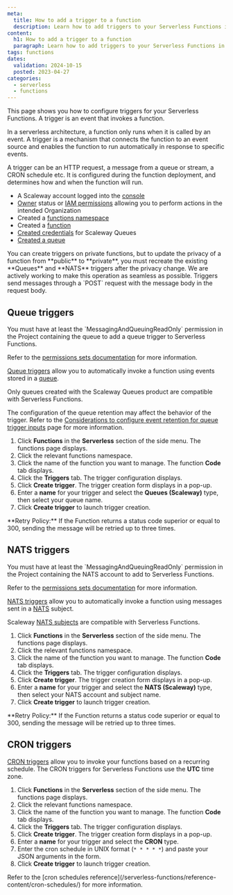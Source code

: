 ```yaml
---
meta:
  title: How to add a trigger to a function
  description: Learn how to add triggers to your Serverless Functions in Scaleway.
content:
  h1: How to add a trigger to a function
  paragraph: Learn how to add triggers to your Serverless Functions in Scaleway.
tags: functions
dates:
  validation: 2024-10-15
  posted: 2023-04-27
categories:
  - serverless
  - functions
---
```


This page shows you how to configure triggers for your Serverless Functions. A trigger is an event that invokes a function.

In a serverless architecture, a function only runs when it is called by an event. A trigger is a mechanism that connects the function to an event source and enables the function to run automatically in response to specific events.

A trigger can be an HTTP request, a message from a queue or stream, a CRON schedule etc. It is configured during the function deployment, and determines how and when the function will run.

<Macro id="requirements" />

- A Scaleway account logged into the [console](https://console.scaleway.com)
- [Owner](/iam/concepts/#owner) status or [IAM permissions](/iam/concepts/#permission) allowing you to perform actions in the intended Organization
- Created a [functions namespace](/serverless-functions/how-to/create-manage-delete-functions-namespace/)
- Created a [function](/serverless-functions/how-to/create-a-function/)
- [Created credentials](/queues/how-to/create-credentials/) for Scaleway Queues
- [Created a queue](/queues/how-to/create-manage-queues/)

<Message type="important">
You can create triggers on private functions, but to update the privacy of a function from **public** to **private**, you must recreate the existing **Queues** and **NATS** triggers after the privacy change. We are actively working to make this operation as seamless as possible.
</Message>

<Message type="note">
  Triggers send messages through a `POST` request with the message body in the request body.
</Message>

## Queue triggers

<Message type="note">
You must have at least the `MessagingAndQueuingReadOnly` permission in the Project containing the queue to add a queue trigger to Serverless Functions.

Refer to the [permissions sets documentation](/iam/reference-content/permission-sets/) for more information.
</Message>

[Queue triggers](/serverless-functions/concepts/#queue-trigger) allow you to automatically invoke a function using events stored in a [queue](/queues/concepts/#queue).

Only queues created with the Scaleway Queues product are compatible with Serverless Functions.

The configuration of the queue retention may affect the behavior of the trigger. Refer to the [Considerations to configure event retention for queue trigger inputs](/serverless-functions/reference-content/configure-trigger-inputs/) page for more information.

1. Click **Functions** in the **Serverless** section of the side menu. The functions page displays.
2. Click the relevant functions namespace.
3. Click the name of the function you want to manage. The function **Code** tab displays.
4. Click the **Triggers** tab. The trigger configuration displays.
5. Click **Create trigger**. The trigger creation form displays in a pop-up.
6. Enter a **name** for your trigger and select the **Queues (Scaleway)** type, then select your queue name.
7. Click **Create trigger** to launch trigger creation.

<Message type="note">
  **Retry Policy:** If the Function returns a status code superior or equal to 300, sending the message will be retried up to three times.
</Message>

## NATS triggers

<Message type="note">
You must have at least the `MessagingAndQueuingReadOnly` permission in the Project containing the NATS account to add to Serverless Functions.

Refer to the [permissions sets documentation](/iam/reference-content/permission-sets/) for more information.
</Message>


[NATS triggers](/serverless-functions/concepts/#nats-trigger) allow you to automatically invoke a function using messages sent in a [NATS](/nats/concepts/#nats) subject.

Scaleway [NATS subjects](/nats/quickstart/) are compatible with Serverless Functions.

1. Click **Functions** in the **Serverless** section of the side menu. The functions page displays.
2. Click the relevant functions namespace.
3. Click the name of the function you want to manage. The function **Code** tab displays.
4. Click the **Triggers** tab. The trigger configuration displays.
5. Click **Create trigger**. The trigger creation form displays in a pop-up.
6. Enter a **name** for your trigger and select the **NATS (Scaleway)** type, then select your NATS account and subject name.
7. Click **Create trigger** to launch trigger creation.

<Message type="note">
  **Retry Policy:** If the Function returns a status code superior or equal to 300, sending the message will be retried up to three times.
</Message>

## CRON triggers

[CRON triggers](/serverless-functions/concepts/#cron-trigger) allow you to invoke your functions based on a recurring schedule. The CRON triggers for Serverless Functions use the **UTC** time zone.

1. Click **Functions** in the **Serverless** section of the side menu. The functions page displays.
2. Click the relevant functions namespace.
3. Click the name of the function you want to manage. The function **Code** tab displays.
4. Click the **Triggers** tab. The trigger configuration displays.
5. Click **Create trigger**. The trigger creation form displays in a pop-up.
6. Enter a **name** for your trigger and select the **CRON** type.
7. Enter the cron schedule in UNIX format (`* * * * *`) and paste your JSON arguments in the form.
8. Click **Create trigger** to launch trigger creation.

<Message type="note">
    Refer to the [cron schedules reference](/serverless-functions/reference-content/cron-schedules/) for more information.
</Message>
